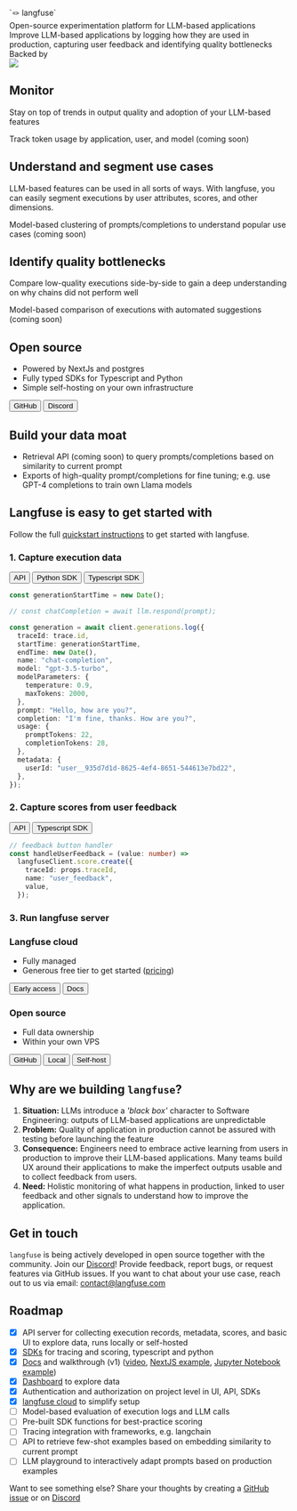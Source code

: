 
<div className="lg:container">
<div className="flex flex-col gap-9 mt-20 mb-10 md:mt-24 md:mb-20 lg:my-40 items-center">
  <div className="text-center text-4xl">
   `🪢 langfuse`
  </div>
  <div className="max-w-3xl">
    <div className="text-2xl text-center font-semibold mb-3">
      Open-source experimentation platform for LLM-based applications
    </div>
    <div className="text-lg text-center">
      Improve LLM-based applications by logging how they are used in production, capturing user feedback and identifying quality bottlenecks
    </div>
  </div>

  <div className="flex gap-3 justify-center flex-wrap">
    <Buttons />
  </div>
  <div>
    <div className="text-center text-gray-500 pb-3 pt-10">Backed by</div>
    <Image src={ycImg} height={30} />
  </div>
</div>


<Feature src={screenDashboard} imageAlt="test" imagePosition="left">

## Monitor

Stay on top of trends in output quality and adoption of your LLM-based features

Track token usage by application, user, and model (coming soon)

</Feature>

<Feature src={screenSegmentTraces} imageAlt="test" imagePosition="right">

## Understand and segment use cases

LLM-based features can be used in all sorts of ways. With langfuse, you can easily segment executions by user attributes, scores, and other dimensions.

Model-based clustering of prompts/completions to understand popular use cases (coming soon)

</Feature>

<Feature src={screenSideBySide} imageAlt="test" imagePosition="left">

## Identify quality bottlenecks

Compare low-quality executions side-by-side to gain a deep understanding on why chains did not perform well

Model-based comparison of executions with automated suggestions (coming soon)

</Feature>


<TwoCards className="my-24">
<StartCard isOutline>
  
## Open source

- Powered by NextJs and postgres
- Fully typed SDKs for Typescript and Python
- Simple self-hosting on your own infrastructure

<div className="flex gap-3 mt-3 flex-wrap">
  <Button asChild>
    <Link href="https://github.com/langfuse/langfuse/">
      <SiGithub className="mr-2" />
      GitHub
    </Link>
  </Button>
  <Button variant="secondary" asChild>
    <Link href="https://discord.gg/7NXusRtqYU">
      <SiDiscord className="mr-2" />
      Discord
    </Link>
  </Button>
</div>

</StartCard>
<StartCard isOutline>
  
## Build your data moat

- Retrieval API (coming soon) to query prompts/completions based on similarity to current prompt
- Exports of high-quality prompt/completions for fine tuning; e.g. use GPT-4 completions to train own Llama models

</StartCard>
</TwoCards>

## Langfuse is easy to get started with

Follow the full [quickstart instructions](/docs/get-started) to get started with langfuse.

<div className="lg:grid lg:grid-cols-2 lg:gap-7">
<div>

### 1. Capture execution data

<div className="flex gap-3 my-2 flex-wrap">
  <Button variant="outline" asChild>
    <Link href="/docs/reference">
      <BsCode className="mr-2 h-5 w-5" />
      API
    </Link>
  </Button>
  <Button variant="outline" asChild>
    <Link href="/docs/sdk/python">
      <SiPython className="mr-2" />
      Python SDK
    </Link>
  </Button>
  <Button variant="outline" asChild>
    <Link href="/docs/sdk/typescript">
      <SiTypescript className="mr-2" />
      Typescript SDK
    </Link>
  </Button>
</div>

```typescript filename="server.ts"
const generationStartTime = new Date();

// const chatCompletion = await llm.respond(prompt);

const generation = await client.generations.log({
  traceId: trace.id,
  startTime: generationStartTime,
  endTime: new Date(),
  name: "chat-completion",
  model: "gpt-3.5-turbo",
  modelParameters: {
    temperature: 0.9,
    maxTokens: 2000,
  },
  prompt: "Hello, how are you?",
  completion: "I'm fine, thanks. How are you?",
  usage: {
    promptTokens: 22,
    completionTokens: 28,
  },
  metadata: {
    userId: "user__935d7d1d-8625-4ef4-8651-544613e7bd22",
  },
});
```

</div>
<div>

### 2. Capture scores from user feedback

<div className="flex gap-3 my-2 flex-wrap">
  <Button variant="outline" asChild>
    <Link href="/docs/reference#restricted-access-with-public-key-client-side">
      <BsCode className="mr-2 h-5 w-5" />
      API
    </Link>
  </Button>
  <Button variant="outline" asChild>
    <Link href="/docs/sdk/typescript#frontend">
      <SiTypescript className="mr-2" />
      Typescript SDK
    </Link>
  </Button>
</div>

```typescript filename="UserFeedbackComponent.tsx"
// feedback button handler
const handleUserFeedback = (value: number) =>
  langfuseClient.score.create({
    traceId: props.traceId,
    name: "user_feedback",
    value,
  });
```

</div>
</div>

### 3. Run langfuse server

<TwoCards className="mt-6">
<StartCard isDark>
  
### Langfuse cloud

- Fully managed
- Generous free tier to get started ([pricing](/docs/cloud#pricing))

<div className="flex gap-2 pt-3 flex-wrap">
  <Button asChild>
    <Link href="https://cal.com/marc-kl/langfuse-cloud">
      <AiOutlineCloud className="mr-2 h-4 w-4" />
      Early access
    </Link>
  </Button>
  <Button variant="ghost">Docs</Button>
</div>

</StartCard>
<Divider text="OR" />
<StartCard isOutline>
  
### Open source

- Full data ownership
- Within your own VPS

<div className="flex gap-2 pt-3 items-end flex-wrap">
  <Button asChild>
    <Link href="https://github.com/langfuse/langfuse/">
      <SiGithub className="mr-2" />
      GitHub
    </Link>
  </Button>
  <Button variant="secondary" asChild>
    <Link href="/docs/local">Local</Link>
  </Button>
  <Button variant="secondary">
    <Link href="/docs/self-host">Self-host</Link>
  </Button>
</div>

</StartCard>
</TwoCards>

<div className="h-24" />

## Why are we building `langfuse`?

1. **Situation:** LLMs introduce a _'black box'_ character to Software Engineering: outputs of LLM-based applications are unpredictable
2. **Problem:** Quality of application in production cannot be assured with testing before launching the feature
3. **Consequence:** Engineers need to embrace active learning from users in production to improve their LLM-based applications. Many teams build UX around their applications to make the imperfect outputs usable and to collect feedback from users.
4. **Need:** Holistic monitoring of what happens in production, linked to user feedback and other signals to understand how to improve the application.

## Get in touch

`langfuse` is being actively developed in open source together with the community. Join our [Discord](https://discord.gg/7NXusRtqYU)! Provide feedback, report bugs, or request features via GitHub issues. If you want to chat about your use case, reach out to us via email: contact@langfuse.com

## Roadmap

- [x] API server for collecting execution records, metadata, scores, and basic UI to explore data, runs locally or self-hosted
- [x] [SDKs](/docs/sdk) for tracing and scoring, typescript and python
- [x] [Docs](/docs) and walkthrough (v1) ([video](#), [NextJS example](https://github.com/langfuse/langfuse-demo), [Jupyter Notebook example](https://github.com/langfuse/langfuse-demo-python/blob/main/notebook.ipynb))
- [x] [Dashboard](/docs/interface#dashboard) to explore data
- [x] Authentication and authorization on project level in UI, API, SDKs
- [x] [langfuse cloud](/docs/cloud) to simplify setup
- [ ] Model-based evaluation of execution logs and LLM calls
- [ ] Pre-built SDK functions for best-practice scoring
- [ ] Tracing integration with frameworks, e.g. langchain
- [ ] API to retrieve few-shot examples based on embedding similarity to current prompt
- [ ] LLM playground to interactively adapt prompts based on production examples

Want to see something else? Share your thoughts by creating a [GitHub issue](https://github.com/langfuse/langfuse/issues/new/choose) or on [Discord](https://discord.gg/7NXusRtqYU)

</div>
